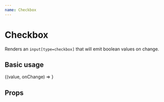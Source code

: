 ```yaml
---
name: Checkbox
---
```



# Checkbox

Renders an `input[type=checkbox]`  that will emit boolean values on change.

## Basic usage

<Playground>
  <Field initialValue={true}>
    {(value, onChange) => <Checkbox value={value} onChange={onChange} />}
  </Field>
</Playground>

## Props

<Props of={Checkbox} />
